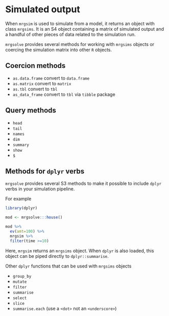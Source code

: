 # Simulated output {#simulated-output}

When `mrgsim` is used to simulate from a model, it returns an object with class 
`mrgsims`.  It is an S4 object containing a matrix of simulated output and a 
handful of other pieces of data related to the simulation run.  

`mrgsolve` provides several methods for working with `mrgsims` objects or 
coercing the simulation matrix into other `R` objects.

## Coercion methods

* `as.data.frame` convert to `data.frame`
* `as.matrix` convert to `matrix`
* `as.tbl` convert to `tbl`
* `as_data_frame` convert to `tbl` via `tibble` package


## Query methods
* `head`
* `tail`
* `names`
* `dim`
* `summary`
* `show`
* `$`


## Methods for `dplyr` verbs
`mrgsolve` provides several S3 methods to make it possible to include `dplyr` verbs in your simulation pipeline. 

For example
```r
library(dplyr)

mod <- mrgsolve:::house()

mod %>% 
  ev(amt=100) %>%
  mrgsim %>% 
  filter(time >=10)
```

Here, `mrgsim` returns an `mrgsims` object.  When `dplyr` is also loaded, this object can be piped directly to `dplyr::summarise`.

Other `dplyr` functions that can be used with `mrgsims` objects

* `group_by`
* `mutate`
* `filter`
* `summarise`
* `select`
* `slice`
* `summarise.each` (use a `<dot>` not an `<underscore>`)


